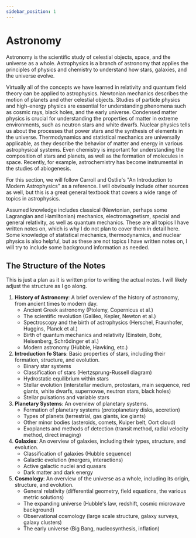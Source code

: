 ```yaml
---
sidebar_position: 1
---
```




# Astronomy

Astronomy is the scientific study of celestial objects, space, and the universe as a whole.
Astrophysics is a branch of astronomy that applies the principles of physics and chemistry to understand how stars, galaxies, and the universe evolve.

Virtually all of the concepts we have learned in relativity and quantum field theory can be applied to astrophysics.
Newtonian mechanics describes the motion of planets and other celestial objects.
Studies of particle physics and high-energy physics are essential for understanding phenomena such as cosmic rays, black holes, and the early universe.
Condensed matter physics is crucial for understanding the properties of matter in extreme environments, such as neutron stars and white dwarfs.
Nuclear physics tells us about the processes that power stars and the synthesis of elements in the universe.
Thermodynamics and statistical mechanics are universally applicable, as they describe the behavior of matter and energy in various astrophysical systems.
Even chemistry is important for understanding the composition of stars and planets, as well as the formation of molecules in space.
Recently, for example, astrochemistry has become instrumental in the studies of abiogenesis.

For this section, we will follow Carroll and Ostlie's "An Introduction to Modern Astrophysics" as a reference.
I will obviously include other sources as well, but this is a great general textbook that covers a wide range of topics in astrophysics.

Assumed knowledge includes classical (Newtonian, perhaps some Lagrangian and Hamiltonian) mechanics, electromagnetism, special and general relativity, as well as quantum mechanics.
These are all topics I have written notes on, which is why I do not plan to cover them in detail here.
Some knowledge of statistical mechanics, thermodynamics, and nuclear physics is also helpful, but as these are not topics I have written notes on, I will try to include some background information as needed.

## The Structure of the Notes

This is just a plan as it is written prior to writing the actual notes.
I will likely adjust the structure as I go along.

1. **History of Astronomy**: A brief overview of the history of astronomy, from ancient times to modern day.
    - Ancient Greek astronomy (Ptolemy, Copernicus et al.)
    - The scientific revolution (Galileo, Kepler, Newton et al.)
    - Spectroscopy and the birth of astrophysics (Herschel, Fraunhofer, Huggins, Planck et al.)
    - Birth of quantum mechanics and relativity (Einstein, Bohr, Heisenberg, Schrödinger et al.)
    - Modern astronomy (Hubble, Hawking, etc.)
2. **Introduction fo Stars**: Basic properties of stars, including their formation, structure, and evolution.
    - Binary star systems
    - Classification of stars (Hertzsprung-Russell diagram)
    - Hydrostatic equilibrium within stars
    - Stellar evolution (interstellar medium, protostars, main sequence, red giants, white dwarfs, supernovae, neutron stars, black holes)
    - Stellar pulsations and variable stars
3. **Planetary Systems**: An overview of planetary systems.
    - Formation of planetary systems (protoplanetary disks, accretion)
    - Types of planets (terrestrial, gas giants, ice giants)
    - Other minor bodies (asteroids, comets, Kuiper belt, Oort cloud)
    - Exoplanets and methods of detection (transit method, radial velocity method, direct imaging)
4. **Galaxies**: An overview of galaxies, including their types, structure, and evolution.
    - Classification of galaxies (Hubble sequence)
    - Galactic evolution (mergers, interactions)
    - Active galactic nuclei and quasars
    - Dark matter and dark energy
5. **Cosmology**: An overview of the universe as a whole, including its origin, structure, and evolution.
    - General relativity (differential geometry, field equations, the various metric solutions)
    - The expanding universe (Hubble's law, redshift, cosmic microwave background)
    - Observational cosmology (large scale structure, galaxy surveys, galaxy clusters)
    - The early universe (Big Bang, nucleosynthesis, inflation)
